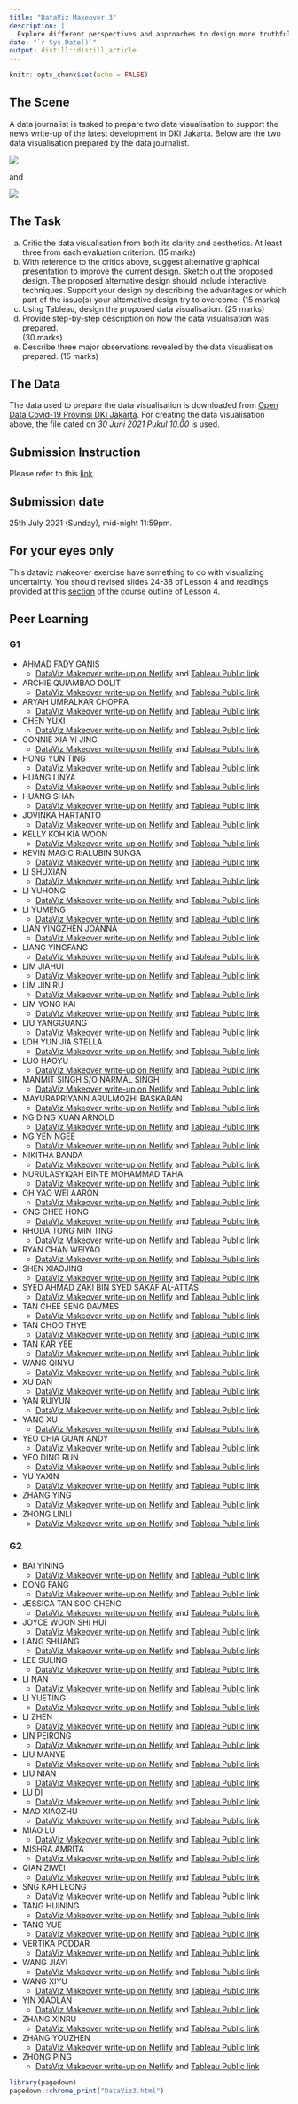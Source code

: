 ```yaml
---
title: "DataViz Makeover 3"
description: |
  Explore different perspectives and approaches to design more truthful and enlightening data visualisation,
date: "`r Sys.Date()`"
output: distill::distill_article
---
```


```r
knitr::opts_chunk$set(echo = FALSE)
```

## The Scene

A data journalist is tasked to prepare two data visualisation to support the news write-up of the latest development in DKI Jakarta. Below are the two data visualisation prepared by the data journalist.

![](img/image3-1.jpg)

and

![](img/image3-2.jpg)

## The Task

a.	Critic the data visualisation from both its clarity and aesthetics.  At least three from each evaluation criterion.
                                          (15 marks)
b.	With reference to the critics above, suggest alternative graphical presentation to improve the current design.  Sketch out the proposed design.  The proposed alternative design should include interactive techniques.  Support your design by describing the advantages or which part of the issue(s) your alternative design try to overcome.  			(15 marks)					                                                         				 
c.	Using Tableau, design the proposed data visualisation.  			(25 marks)
d.	Provide step-by-step description on how the data visualisation was prepared.  
(30 marks)
e.	Describe three major observations revealed by the data visualisation prepared.
(15 marks)

## The Data

The data used to prepare the data visualisation is downloaded from [Open Data Covid-19 Provinsi DKI Jakarta](https://riwayat-file-covid-19-dki-jakarta-jakartagis.hub.arcgis.com/).  For creating the data visualisation above, the file dated on *30 Juni 2021 Pukul 10.00* is used.          

## Submission Instruction

Please refer to this [link](https://isss608.netlify.app/dataviz#submission-instructions).

## Submission date

25th July 2021 (Sunday), mid-night 11:59pm.

## For your eyes only

This dataviz makeover exercise have something to do with visualizing uncertainty.  You should revised slides 24-38 of Lesson 4 and readings provided at this [section](https://isss608.netlify.app/outline/lesson04_outline#readings-on-visualising-uncertainty) of the course outline of Lesson 4.
   
## Peer Learning
### G1

- AHMAD FADY GANIS
    - [DataViz Makeover write-up on Netlify]() and [Tableau Public link]()

- ARCHIE QUIAMBAO DOLIT
    - [DataViz Makeover write-up on Netlify]() and [Tableau Public link]()

- ARYAH UMRALKAR CHOPRA
    - [DataViz Makeover write-up on Netlify]() and [Tableau Public link]()

- CHEN YUXI
    - [DataViz Makeover write-up on Netlify]() and [Tableau Public link]()

- CONNIE XIA YI JING
    - [DataViz Makeover write-up on Netlify]() and [Tableau Public link]()

- HONG YUN TING
    - [DataViz Makeover write-up on Netlify]() and [Tableau Public link]()

- HUANG LINYA
    - [DataViz Makeover write-up on Netlify]() and [Tableau Public link]()

- HUANG SHAN
    - [DataViz Makeover write-up on Netlify]() and [Tableau Public link]()

- JOVINKA HARTANTO
    - [DataViz Makeover write-up on Netlify]() and [Tableau Public link]()

- KELLY KOH KIA WOON
    - [DataViz Makeover write-up on Netlify]() and [Tableau Public link]() 

- KEVIN MAGIC RIALUBIN SUNGA
    - [DataViz Makeover write-up on Netlify]() and [Tableau Public link]()

- LI SHUXIAN
    - [DataViz Makeover write-up on Netlify]() and [Tableau Public link]()

- LI YUHONG
    - [DataViz Makeover write-up on Netlify]() and [Tableau Public link]()

- LI YUMENG
    - [DataViz Makeover write-up on Netlify]() and [Tableau Public link]()

- LIAN YINGZHEN JOANNA
    - [DataViz Makeover write-up on Netlify]() and [Tableau Public link]()

- LIANG YINGFANG
    - [DataViz Makeover write-up on Netlify]() and [Tableau Public link]()

- LIM JIAHUI
    - [DataViz Makeover write-up on Netlify]() and [Tableau Public link]()

- LIM JIN RU
    - [DataViz Makeover write-up on Netlify]() and [Tableau Public link]()

- LIM YONG KAI
    - [DataViz Makeover write-up on Netlify]() and [Tableau Public link]()

- LIU YANGGUANG
    - [DataViz Makeover write-up on Netlify]() and [Tableau Public link]()

- LOH YUN JIA STELLA
    - [DataViz Makeover write-up on Netlify]() and [Tableau Public link]()

- LUO HAOYU
    - [DataViz Makeover write-up on Netlify]() and [Tableau Public link]()

- MANMIT SINGH S/O NARMAL SINGH
    - [DataViz Makeover write-up on Netlify]() and [Tableau Public link]()

- MAYURAPRIYANN ARULMOZHI BASKARAN
    - [DataViz Makeover write-up on Netlify]() and [Tableau Public link]()

- NG DING XUAN ARNOLD
    - [DataViz Makeover write-up on Netlify]() and [Tableau Public link]()

- NG YEN NGEE
    - [DataViz Makeover write-up on Netlify]() and [Tableau Public link]()

- NIKITHA BANDA
    - [DataViz Makeover write-up on Netlify]() and [Tableau Public link]()

- NURULASYIQAH BINTE MOHAMMAD TAHA
    - [DataViz Makeover write-up on Netlify]() and [Tableau Public link]()

- OH YAO WEI AARON
    - [DataViz Makeover write-up on Netlify]() and [Tableau Public link]()

- ONG CHEE HONG
    - [DataViz Makeover write-up on Netlify]() and [Tableau Public link]()

- RHODA TONG MIN TING
    - [DataViz Makeover write-up on Netlify]() and [Tableau Public link]()

- RYAN CHAN WEIYAO
    - [DataViz Makeover write-up on Netlify]() and [Tableau Public link]()

- SHEN XIAOJING
    - [DataViz Makeover write-up on Netlify]() and [Tableau Public link]()

- SYED AHMAD ZAKI BIN SYED SAKAF AL-ATTAS
    - [DataViz Makeover write-up on Netlify]() and [Tableau Public link]()

- TAN CHEE SENG DAVMES
    - [DataViz Makeover write-up on Netlify]() and [Tableau Public link]()

- TAN CHOO THYE
    - [DataViz Makeover write-up on Netlify]() and [Tableau Public link]()

- TAN KAR YEE
    - [DataViz Makeover write-up on Netlify]() and [Tableau Public link]()

- WANG QINYU
    - [DataViz Makeover write-up on Netlify]() and [Tableau Public link]()

- XU DAN
    - [DataViz Makeover write-up on Netlify]() and [Tableau Public link]()

- YAN RUIYUN
    - [DataViz Makeover write-up on Netlify]() and [Tableau Public link]()

- YANG XU
    - [DataViz Makeover write-up on Netlify]() and [Tableau Public link]()

- YEO CHIA GUAN ANDY
    - [DataViz Makeover write-up on Netlify]() and [Tableau Public link]()

- YEO DING RUN
    - [DataViz Makeover write-up on Netlify]() and [Tableau Public link]()

- YU YAXIN
    - [DataViz Makeover write-up on Netlify]() and [Tableau Public link]()

- ZHANG YING
    - [DataViz Makeover write-up on Netlify]() and [Tableau Public link]()

- ZHONG LINLI
    - [DataViz Makeover write-up on Netlify]() and [Tableau Public link]()

### G2

- BAI YINING
    - [DataViz Makeover write-up on Netlify]() and [Tableau Public link]()

- DONG FANG
    - [DataViz Makeover write-up on Netlify]() and [Tableau Public link]()
    
- JESSICA TAN SOO CHENG
    - [DataViz Makeover write-up on Netlify]() and [Tableau Public link]()
    
- JOYCE WOON SHI HUI
    - [DataViz Makeover write-up on Netlify]() and [Tableau Public link]()
    
- LANG SHUANG
    - [DataViz Makeover write-up on Netlify]() and [Tableau Public link]()
    
- LEE SULING
    - [DataViz Makeover write-up on Netlify]() and [Tableau Public link]()
    
- LI NAN
    - [DataViz Makeover write-up on Netlify]() and [Tableau Public link]()
    
- LI YUETING
    - [DataViz Makeover write-up on Netlify]() and [Tableau Public link]()
    
- LI ZHEN
    - [DataViz Makeover write-up on Netlify]() and [Tableau Public link]()  
    
- LIN PEIRONG
    - [DataViz Makeover write-up on Netlify]() and [Tableau Public link]()
    
- LIU MANYE
    - [DataViz Makeover write-up on Netlify]() and [Tableau Public link]()
    
- LIU NIAN
    - [DataViz Makeover write-up on Netlify]() and [Tableau Public link]()
    
- LU DI
    - [DataViz Makeover write-up on Netlify]() and [Tableau Public link]()
    
- MAO XIAOZHU
    - [DataViz Makeover write-up on Netlify]() and [Tableau Public link]()
    
- MIAO LU
    - [DataViz Makeover write-up on Netlify]() and [Tableau Public link]()
    
- MISHRA AMRITA
    - [DataViz Makeover write-up on Netlify]() and [Tableau Public link]()

- QIAN ZIWEI
    - [DataViz Makeover write-up on Netlify]() and [Tableau Public link]()

- SNG KAH LEONG
    - [DataViz Makeover write-up on Netlify]() and [Tableau Public link]()
    
- TANG HUINING
    - [DataViz Makeover write-up on Netlify]() and [Tableau Public link]()
    
- TANG YUE
    - [DataViz Makeover write-up on Netlify]() and [Tableau Public link]()
    
- VERTIKA PODDAR
    - [DataViz Makeover write-up on Netlify]() and [Tableau Public link]()
    
- WANG JIAYI
    - [DataViz Makeover write-up on Netlify]() and [Tableau Public link]()
    
- WANG XIYU
    - [DataViz Makeover write-up on Netlify]() and [Tableau Public link]()
    
- YIN XIAOLAN
    - [DataViz Makeover write-up on Netlify]() and [Tableau Public link]()
    
- ZHANG XINRU
    - [DataViz Makeover write-up on Netlify]() and [Tableau Public link]()
    
- ZHANG YOUZHEN
    - [DataViz Makeover write-up on Netlify]() and [Tableau Public link]()
    
- ZHONG PING
    - [DataViz Makeover write-up on Netlify]() and [Tableau Public link]()
    
```r
library(pagedown)
pagedown::chrome_print("DataViz3.html")
```





